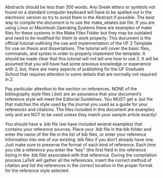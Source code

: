 Abstracts should be less than 350 words. Any Greek letters or symbols not found on a standard computer keyboard will have to be spelled out in the electronic version so try to avoid them in the Abstract if possible. The best way to compile the document is to use the make\_xelatex.bat file. If you are using Linux or Macintosh Operating Systems there are examples of make files for these systems in the Make Files Folder but they may be outdated and need to be modified for them to work properly. This document is the official tutorial outlining the use and implementation of the UF \LaTeX 2\ensuremath{\epsilon} Template for use on thesis and dissertations. The tutorial will cover the basic files, commands, and syntax in order to properly implement the template.  It should be made clear that this tutorial will not tell
one how to use \LaTeX 2\ensuremath{\epsilon}.  It will be assumed that you will have had some previous knowledge or experience with \LaTeX 2\ensuremath{\epsilon}, but, there are many aspects of publishing for the UF Graduate School that requires attention to some details that are normally not required in \LaTeX 2\ensuremath{\epsilon}.

Pay particular attention to the section on references. NONE of the bibliography style files (.bst) are an assurance that your document's reference style will meet the Editorial Guidelines. You MUST get a .bst file that matches the style used by the journal you used as a guide for your references and citations. The files included in this document are examples only and are NOT to be used unless they match your sample article exactly!

You should have a .bib file (we have included several examples) that contains your reference sources. Place your .bib file in the bib folder and enter the name of the file in the list of bib files, or enter your reference information into one of our existing .bib files if you don't already have one. Just make sure to preserve the format of each kind of reference. Each time you cite a reference you enter the "key" (the first field in the reference listing in the .bib file) associated with that reference. During the compilation process LaTeX will gather all the references, insert the correct method of citation and list the references in the correct location in the proper format for the reference style selected.

